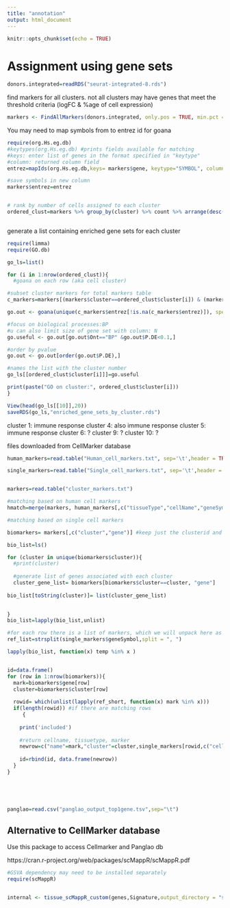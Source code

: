 ---
title: "annotation"
output: html_document
---

```{r setup, include=FALSE}
knitr::opts_chunk$set(echo = TRUE)
```

# Assignment using gene sets

```{r}
donors.integrated=readRDS("seurat-integrated-8.rds")

```


find markers for all clusters. not all clusters may have genes that meet the threshold criteria (logFC & %age of cell expression)
```{r find positive markers}
markers <- FindAllMarkers(donors.integrated, only.pos = TRUE, min.pct = 0.25, logfc.threshold = 1)
```

You may need to map symbols from to entrez id for goana

```{r mapping symbols to entrez for goana}
require(org.Hs.eg.db)
#keytypes(org.Hs.eg.db) #prints fields available for matching
#keys: enter list of genes in the format specified in "keytype"
#column: returned column field
entrez=mapIds(org.Hs.eg.db,keys= markers$gene, keytype="SYMBOL", column=("ENTREZID"))

#save symbols in new column
markers$entrez=entrez


# rank by number of cells assigned to each cluster
ordered_clust=markers %>% group_by(cluster) %>% count %>% arrange(desc(n))



```

generate a list containing enriched gene sets for each cluster
```{r goana on each cluster}
require(limma)
require(GO.db)

go_ls=list()

for (i in 1:nrow(ordered_clust)){
  #goana on each row (aka cell cluster)

#subset cluster markers for total markers table  
c_markers=markers[(markers$cluster==ordered_clust$cluster[i]) & (markers$p_val_adj<=.05), ]

go.out <- goana(unique(c_markers$entrez[!is.na(c_markers$entrez)]), species="Hs",  universe=NULL)

#focus on biological processes:BP
#u can also limit size of gene set with column: N
go.useful <- go.out[go.out$Ont=="BP" &go.out$P.DE<0.1,]

#order by pvalue
go.out <- go.out[order(go.out$P.DE),] 

#names the list with the cluster number
go_ls[[ordered_clust$cluster[i]]]=go.useful

print(paste("GO on cluster:", ordered_clust$cluster[i]))
}

```

```{r examine gene sets in each cluster}

View(head(go_ls[[10]],20))
saveRDS(go_ls,"enriched_gene_sets_by_cluster.rds")
```
cluster 1: immune response
cluster 4: also immune response
cluster 5: immune response
cluster 6: ?
cluster 9: ?
cluster 10: ?




files downloaded from CellMarker database
```{r loading cellmarker db markers}
human_markers=read.table("Human_cell_markers.txt", sep='\t',header = TRUE, stringsAsFactors = F)

single_markers=read.table("Single_cell_markers.txt", sep='\t',header = TRUE, stringsAsFactors = F)


markers=read.table("cluster_markers.txt")
```



```{r checking for occurrence of db markers in biomarker genes}

#matching based on human cell markers
hmatch=merge(markers, human_markers[,c("tissueType","cellName","geneSymbol")],by.x="gene",by.y="geneSymbol") 

#matching based on single cell markers


```

```{r checking for sc CM in biomarker genes}
biomarkers= markers[,c("cluster","gene")] #keep just the clusterid and genenames

bio_list=ls()

for (cluster in unique(biomarkers$cluster)){
  #print(cluster)
  
  #generate list of genes associated with each cluster
  cluster_gene_list= biomarkers[biomarkers$cluster==cluster, "gene"]
  
bio_list[toString(cluster)]= list(cluster_gene_list)

  
}
bio_list=lapply(bio_list,unlist)

#for each row there is a list of markers, which we will unpack here as ref_list
ref_list=strsplit(single_markers$geneSymbol,split = ", ")

lapply(bio_list, function(x) temp %in% x ) 


id=data.frame()
for (row in 1:nrow(biomarkers)){
  mark=biomarkers$gene[row]
  cluster=biomarkers$cluster[row]
  
  rowid= which(unlist(lapply(ref_short, function(x) mark %in% x)))
  if(length(rowid)) #if there are matching rows
     {
    
    print('included')
    
    #return cellname, tissuetype, marker
    newrow=c("name"=mark,"cluster"=cluster,single_markers[rowid,c("cellName","tissueType")])
    
    id=rbind(id, data.frame(newrow))
  }
}


  
 

```


```{r}
panglao=read.csv("panglao_output_top1gene.tsv",sep="\t")
```















## Alternative to CellMarker database
Use this package to access Cellmarker and Panglao db

https://cran.r-project.org/web/packages/scMappR/scMappR.pdf
```{r scmappr}
#GSVA dependency may need to be installed separately
require(scMappR)


internal <- tissue_scMappR_custom(genes,Signature,output_directory = "scMappR_Test_custom", toSave = TRUE)
```

